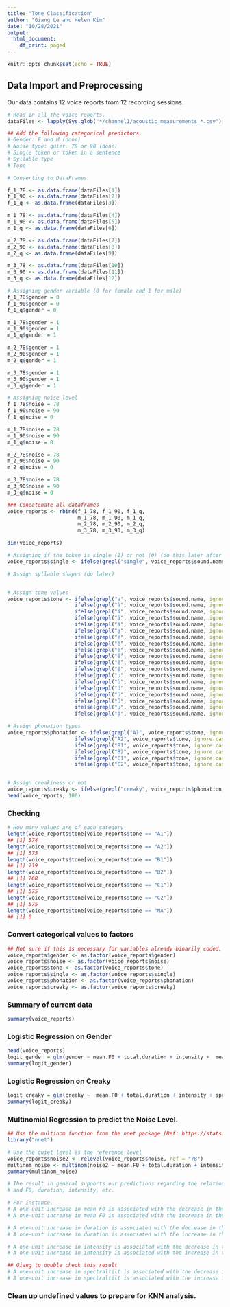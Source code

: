 ```yaml
---
title: "Tone Classification"
author: "Giang Le and Helen Kim"
date: "10/28/2021"
output:
  html_document:
    df_print: paged
---
```


```r
knitr::opts_chunk$set(echo = TRUE)
```

## Data Import and Preprocessing
Our data contains 12 voice reports from 12 recording sessions.

```r
# Read in all the voice reports.
dataFiles <- lapply(Sys.glob("*/channel1/acoustic_measurements_*.csv"), read.csv)
```

```r
## Add the following categorical predictors.
# Gender: F and M (done)
# Noise type: quiet, 78 or 90 (done)
# Single token or token in a sentence
# Syllable type 
# Tone

# Converting to DataFrames

f_1_78 <- as.data.frame(dataFiles[1])
f_1_90 <- as.data.frame(dataFiles[2])
f_1_q <- as.data.frame(dataFiles[3])

m_1_78 <- as.data.frame(dataFiles[4])
m_1_90 <- as.data.frame(dataFiles[5])
m_1_q <- as.data.frame(dataFiles[6])

m_2_78 <- as.data.frame(dataFiles[7])
m_2_90 <- as.data.frame(dataFiles[8])
m_2_q <- as.data.frame(dataFiles[9])

m_3_78 <- as.data.frame(dataFiles[10])
m_3_90 <- as.data.frame(dataFiles[11])
m_3_q <- as.data.frame(dataFiles[12])

# Assigning gender variable (0 for female and 1 for male)
f_1_78$gender = 0
f_1_90$gender = 0
f_1_q$gender = 0

m_1_78$gender = 1
m_1_90$gender = 1
m_1_q$gender = 1

m_2_78$gender = 1
m_2_90$gender = 1
m_2_q$gender = 1

m_3_78$gender = 1
m_3_90$gender = 1
m_3_q$gender = 1

# Assigning noise level
f_1_78$noise = 78
f_1_90$noise = 90
f_1_q$noise = 0

m_1_78$noise = 78
m_1_90$noise = 90
m_1_q$noise = 0

m_2_78$noise = 78
m_2_90$noise = 90
m_2_q$noise = 0

m_3_78$noise = 78
m_3_90$noise = 90
m_3_q$noise = 0

```

```r
### Concatenate all dataframes
voice_reports <- rbind(f_1_78, f_1_90, f_1_q,
                       m_1_78, m_1_90, m_1_q,
                       m_2_78, m_2_90, m_2_q,
                       m_3_78, m_3_90, m_3_q)

dim(voice_reports)
```

```r
# Assigning if the token is single (1) or not (0) (do this later after everything is concatenated)
voice_reports$single <- ifelse(grepl("single", voice_reports$sound.name), 1, 0)

# Assign syllable shapes (do later)


# Assign tone values
voice_reports$tone <- ifelse(grepl("a", voice_reports$sound.name, ignore.case=T), "A1",
                      ifelse(grepl("à", voice_reports$sound.name, ignore.case=T), "A2",
                      ifelse(grepl("á", voice_reports$sound.name, ignore.case=T), "B1",
                      ifelse(grepl("ả", voice_reports$sound.name, ignore.case=T), "C1",
                      ifelse(grepl("ã", voice_reports$sound.name, ignore.case=T), "C2",
                      ifelse(grepl("ạ", voice_reports$sound.name, ignore.case=T), "B2",
                      ifelse(grepl("ê", voice_reports$sound.name, ignore.case=T), "A1",
                      ifelse(grepl("ề", voice_reports$sound.name, ignore.case=T), "A2",
                      ifelse(grepl("ế", voice_reports$sound.name, ignore.case=T), "B1",
                      ifelse(grepl("ể", voice_reports$sound.name, ignore.case=T), "C1",
                      ifelse(grepl("ễ", voice_reports$sound.name, ignore.case=T), "C2",
                      ifelse(grepl("ệ", voice_reports$sound.name, ignore.case=T), "B2",
                      ifelse(grepl("u", voice_reports$sound.name, ignore.case=T), "A1",
                      ifelse(grepl("ù", voice_reports$sound.name, ignore.case=T), "A2",
                      ifelse(grepl("ú", voice_reports$sound.name, ignore.case=T), "B1",
                      ifelse(grepl("ủ", voice_reports$sound.name, ignore.case=T), "C1",
                      ifelse(grepl("ũ", voice_reports$sound.name, ignore.case=T), "C2",
                      ifelse(grepl("ụ", voice_reports$sound.name, ignore.case=T), "B2",
                      ifelse(grepl("ộ", voice_reports$sound.name, ignore.case=T), "B2","NA")))))))))))))))))))

# Assign phonation types
voice_reports$phonation <- ifelse(grepl("A1", voice_reports$tone, ignore.case=T), "modal",
                      ifelse(grepl("A2", voice_reports$tone, ignore.case=T), "breathy",
                      ifelse(grepl("B1", voice_reports$tone, ignore.case=T), "modal",
                      ifelse(grepl("B2", voice_reports$tone, ignore.case=T), "creaky",
                      ifelse(grepl("C1", voice_reports$tone, ignore.case=T), "creaky",
                      ifelse(grepl("C2", voice_reports$tone, ignore.case=T), "creaky","NA"))))))


# Assign creakiness or not
voice_reports$creaky <- ifelse(grepl("creaky", voice_reports$phonation, ignore.case=T), 1, 0)
head(voice_reports, 100)
```

### Checking
```r
# How many values are of each category
length(voice_reports$tone[voice_reports$tone == "A1"])
## [1] 574
length(voice_reports$tone[voice_reports$tone == "A2"])
## [1] 575
length(voice_reports$tone[voice_reports$tone == "B1"])
## [1] 719
length(voice_reports$tone[voice_reports$tone == "B2"])
## [1] 768
length(voice_reports$tone[voice_reports$tone == "C1"])
## [1] 575
length(voice_reports$tone[voice_reports$tone == "C2"])
## [1] 575
length(voice_reports$tone[voice_reports$tone == "NA"])
## [1] 0
```

### Convert categorical values to factors
```r
## Not sure if this is necessary for variables already binarily coded.
voice_reports$gender <- as.factor(voice_reports$gender)
voice_reports$noise <- as.factor(voice_reports$noise)
voice_reports$tone <- as.factor(voice_reports$tone)
voice_reports$single <- as.factor(voice_reports$single)
voice_reports$phonation <- as.factor(voice_reports$phonation)
voice_reports$creaky <- as.factor(voice_reports$creaky)

```


### Summary of current data
```r
summary(voice_reports)
```

### Logistic Regression on Gender
```r
head(voice_reports)
logit_gender = glm(gender ~ mean.F0 + total.duration + intensity +  mean.HNR, family = "binomial", data=voice_reports)
summary(logit_gender)
```

### Logistic Regression on Creaky
```r
logit_creaky = glm(creaky ~  mean.F0 + total.duration + intensity + spectraltilt + number.pulses + mean.HNR, family = "binomial", data=voice_reports)
summary(logit_creaky)
```

### Multinomial Regression to predict the Noise Level.
```r
## Use the multinom function from the nnet package (Ref: https://stats.idre.ucla.edu/r/dae/multinomial-logistic-regression/)
library("nnet")

# Use the quiet level as the reference level
voice_reports$noise2 <- relevel(voice_reports$noise, ref = "78")
multinom_noise <- multinom(noise2 ~ mean.F0 + total.duration + intensity + spectraltilt, data=voice_reports)
summary(multinom_noise)

# The result in general supports our predictions regarding the relationship between relative noise levels
# and F0, duration, intensity, etc.

# For instance,
# A one-unit increase in mean F0 is associated with the decrease in the log odds of quiet vs. 78 noise level in the amount of 0.0133
# A one-unit increase in mean F0 is associated with the increase in the log odds of 90 noise vs. 78 noise in the amount of 0.006

# A one-unit increase in duration is associated with the decrease in the log odds of quiet vs. 78 noise level in the amount of 5.795
# A one-unit increase in duration is associated with the increase in the log odds of 90 noise vs. 78 noise in the amount of 2.80

# A one-unit increase in intensity is associated with the decrease in the log odds of quiet vs. 78 noise level in the amount of 0.35
# A one-unit increase in intensity is associated with the increase in the log odds of 90 noise vs. 78 noise in the amount of 0.24

## Giang to double check this result
# A one-unit increase in spectraltilt is associated with the decrease in the log odds of quiet vs. 78 noise level in the amount of 0.066
# A one-unit increase in spectraltilt is associated with the increase in the log odds of 90 noise vs. 78 noise in the amount of 0.011
```

### Clean up undefined values to prepare for KNN analysis.
```r



```
